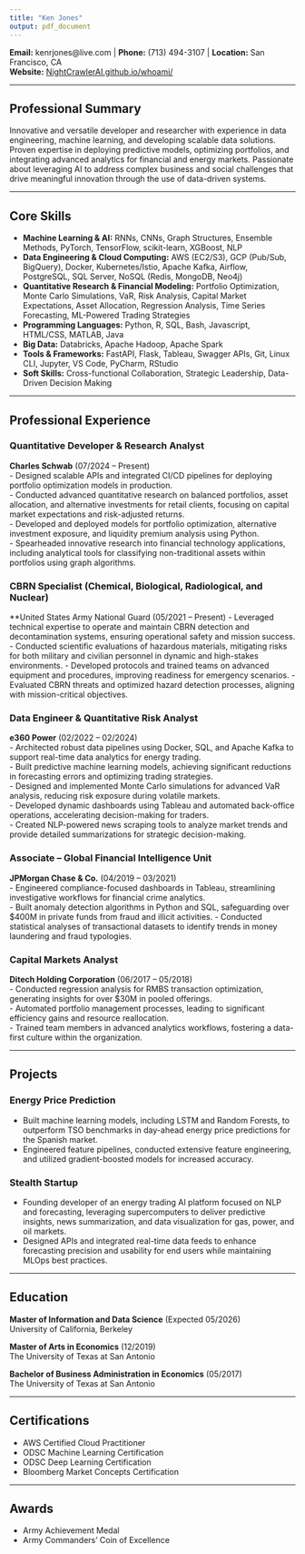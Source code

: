 ```yaml
---
title: "Ken Jones"
output: pdf_document
---
```


**Email:** kenrjones@live.com | **Phone:** (713) 494-3107 | **Location:** San Francisco, CA  
**Website:** [NightCrawlerAI.github.io/whoami/](https://nightcrawlerai.github.io/whoami/)

---

## **Professional Summary**  
Innovative and versatile developer and researcher with experience in data engineering, machine learning, and developing scalable data solutions. Proven expertise in deploying predictive models, optimizing portfolios, and integrating advanced analytics for financial and energy markets. Passionate about leveraging AI to address complex business and social challenges that drive meaningful innovation through the use of data-driven systems.

---

## **Core Skills**  
- **Machine Learning & AI:** RNNs, CNNs, Graph Structures, Ensemble Methods, PyTorch, TensorFlow, scikit-learn, XGBoost, NLP  
- **Data Engineering & Cloud Computing:** AWS (EC2/S3), GCP (Pub/Sub, BigQuery), Docker, Kubernetes/Istio, Apache Kafka, Airflow, PostgreSQL, SQL Server, NoSQL (Redis, MongoDB, Neo4j)  
- **Quantitative Research & Financial Modeling:** Portfolio Optimization, Monte Carlo Simulations, VaR, Risk Analysis, Capital Market Expectations, Asset Allocation, Regression Analysis, Time Series Forecasting, ML-Powered Trading Strategies 
- **Programming Languages:** Python, R, SQL, Bash, Javascript, HTML/CSS, MATLAB, Java  
- **Big Data:** Databricks, Apache Hadoop, Apache Spark
- **Tools & Frameworks:** FastAPI, Flask, Tableau, Swagger APIs, Git, Linux CLI, Jupyter, VS Code, PyCharm, RStudio  
- **Soft Skills:** Cross-functional Collaboration, Strategic Leadership, Data-Driven Decision Making

---

## **Professional Experience**  

### **Quantitative Developer & Research Analyst**  
**Charles Schwab** (07/2024 – Present)  
- Designed scalable APIs and integrated CI/CD pipelines for deploying portfolio optimization models in production.  
- Conducted advanced quantitative research on balanced portfolios, asset allocation, and alternative investments for retail clients, focusing on capital market expectations and risk-adjusted returns.  
- Developed and deployed models for portfolio optimization, alternative investment exposure, and liquidity premium analysis using Python.  
- Spearheaded innovative research into financial technology applications, including analytical tools for classifying non-traditional assets within portfolios using graph algorithms.  

### **CBRN Specialist (Chemical, Biological, Radiological, and Nuclear)**
**United States Army National Guard (05/2021 – Present)
- Leveraged technical expertise to operate and maintain CBRN detection and decontamination systems, ensuring operational safety and mission success.
- Conducted scientific evaluations of hazardous materials, mitigating risks for both military and civilian personnel in dynamic and high-stakes environments.
- Developed protocols and trained teams on advanced equipment and procedures, improving readiness for emergency scenarios.
- Evaluated CBRN threats and optimized hazard detection processes, aligning with mission-critical objectives.

### **Data Engineer & Quantitative Risk Analyst**  
**e360 Power** (02/2022 – 02/2024)  
- Architected robust data pipelines using Docker, SQL, and Apache Kafka to support real-time data analytics for energy trading.  
- Built predictive machine learning models, achieving significant reductions in forecasting errors and optimizing trading strategies.  
- Designed and implemented Monte Carlo simulations for advanced VaR analysis, reducing risk exposure during volatile markets.  
- Developed dynamic dashboards using Tableau and automated back-office operations, accelerating decision-making for traders.  
- Created NLP-powered news scraping tools to analyze market trends and provide detailed summarizations for strategic decision-making.  

### **Associate – Global Financial Intelligence Unit** 
**JPMorgan Chase & Co.** (04/2019 – 03/2021)  
- Engineered compliance-focused dashboards in Tableau, streamlining investigative workflows for financial crime analytics.  
- Built anomaly detection algorithms in Python and SQL, safeguarding over $400M in private funds from fraud and illicit activities. 
- Conducted statistical analyses of transactional datasets to identify trends in money laundering and fraud typologies.  

### **Capital Markets Analyst**  
**Ditech Holding Corporation** (06/2017 – 05/2018)  
- Conducted regression analysis for RMBS transaction optimization, generating insights for over $30M in pooled offerings.  
- Automated portfolio management processes, leading to significant efficiency gains and resource reallocation.  
- Trained team members in advanced analytics workflows, fostering a data-first culture within the organization.  

---

## **Projects**  

### **Energy Price Prediction**  
- Built machine learning models, including LSTM and Random Forests, to outperform TSO benchmarks in day-ahead energy price predictions for the Spanish market.  
- Engineered feature pipelines, conducted extensive feature engineering, and utilized gradient-boosted models for increased accuracy.  

### **Stealth Startup**
- Founding developer of an energy trading AI platform focused on NLP and forecasting, leveraging supercomputers to deliver predictive insights, news summarization, and data visualization for gas, power, and oil markets.  
- Designed APIs and integrated real-time data feeds to enhance forecasting precision and usability for end users while maintaining MLOps best practices.  

---

## **Education**  
**Master of Information and Data Science** (Expected 05/2026)  
University of California, Berkeley  

**Master of Arts in Economics** (12/2019)  
The University of Texas at San Antonio  

**Bachelor of Business Administration in Economics** (05/2017)  
The University of Texas at San Antonio  

---

## **Certifications**  
- AWS Certified Cloud Practitioner  
- ODSC Machine Learning Certification  
- ODSC Deep Learning Certification  
- Bloomberg Market Concepts Certification  

---

## **Awards**
- Army Achievement Medal
- Army Commanders' Coin of Excellence